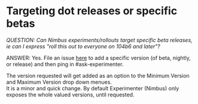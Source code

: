 # Targeting dot releases or specific betas
*QUESTION: Can Nimbus experiments/rollouts target specific beta releases, 
ie can I express "roll this out to everyone on 104b6 and later"?*

ANSWER: Yes.
File an issue [here](https://github.com/mozilla/experimenter/issues/new) to add a specific version 
(of beta, nightly, or release) and then ping in #ask-experimenter.  


The version requested will get added as an option to the Minimum Version and Maximum Version drop down menues.  
It is a minor and quick change. 
By default Experimenter (Nimbus) only exposes the whole valued versions, until requested.  

